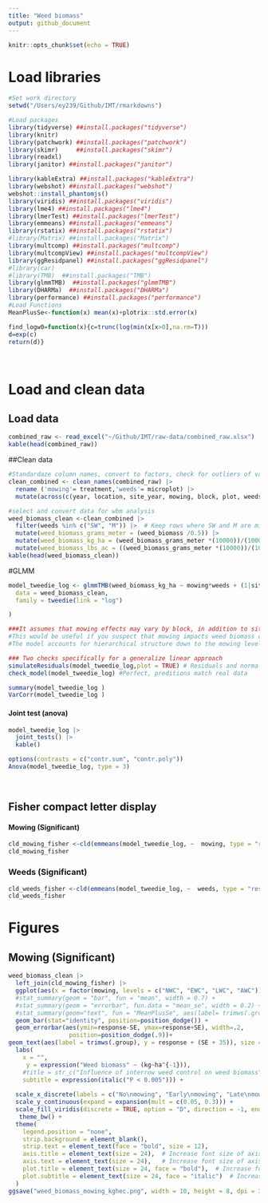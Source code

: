 ```yaml
---
title: "Weed biomass"
output: github_document
---
```


```r
knitr::opts_chunk$set(echo = TRUE)
```

# Load libraries

```r

#Set work directory
setwd("/Users/ey239/Github/IMT/rmarkdowns")

#Load packages 
library(tidyverse) ##install.packages("tidyverse")
library(knitr)
library(patchwork) ##install.packages("patchwork")
library(skimr)     ##install.packages("skimr")
library(readxl)
library(janitor) ##install.packages("janitor")

library(kableExtra) ##install.packages("kableExtra")
library(webshot) ##install.packages("webshot")
webshot::install_phantomjs()
library(viridis) ##install.packages("viridis")
library(lme4) ##install.packages("lme4")
library(lmerTest) ##install.packages("lmerTest")
library(emmeans) ##install.packages("emmeans")
library(rstatix) ##install.packages("rstatix")
#library(Matrix) ##install.packages("Matrix")
library(multcomp) ##install.packages("multcomp")
library(multcompView) ##install.packages("multcompView")
library(ggResidpanel) ##install.packages("ggResidpanel")
#library(car)
#library(TMB)  ##install.packages("TMB")
library(glmmTMB)  ##install.packages("glmmTMB")
library(DHARMa)  ##install.packages("DHARMa")
library(performance) ##install.packages("performance")
#Load Functions
MeanPlusSe<-function(x) mean(x)+plotrix::std.error(x)

find_logw0=function(x){c=trunc(log(min(x[x>0],na.rm=T)))
d=exp(c)
return(d)}
```

<br>

# Load and clean data

## Load data

``` r
combined_raw <- read_excel("~/Github/IMT/raw-data/combined_raw.xlsx")
kable(head(combined_raw))

```

##Clean data

```r
#Standardaze column names, convert to factors, check for outliers of variable**
clean_combined <- clean_names(combined_raw) |>  
  rename ('mowing'= treatment,'weeds'= microplot) |> 
  mutate(across(c(year, location, site_year, mowing, block, plot, weeds, ), as.factor)) 

#select and convert data for wbm analysis
weed_biomass_clean <-clean_combined |>             
  filter(weeds %in% c("SW", "M")) |>  # Keep rows where SW and M are microplots
  mutate(weed_biomass_grams_meter = (weed_biomass /0.5)) |> 
  mutate(weed_biomass_kg_ha = (weed_biomass_grams_meter *(10000))/(1000)) |>
  mutate(weed_biomass_lbs_ac = ((weed_biomass_grams_meter *(10000))/(1000))* 0.892179)
kable(head(weed_biomass_clean)) 
```
#GLMM

```r

model_tweedie_log <- glmmTMB(weed_biomass_kg_ha ~ mowing*weeds + (1|site_year) + (1|site_year:block)+ (1|site_year:block:mowing), 
  data = weed_biomass_clean, 
  family = tweedie(link = "log")

)

###It assumes that mowing effects may vary by block, in addition to site-year and block-level variation.
#This would be useful if you suspect that mowing impacts weed biomass differently in different blocks.
#The model accounts for hierarchical structure down to the mowing level within blocks.

### Two checks specifically for a generalize linear approach
simulateResiduals(model_tweedie_log,plot = TRUE) # Residuals and normality look good
check_model(model_tweedie_log) #Perfect, preditions match real data

summary(model_tweedie_log )
VarCorr(model_tweedie_log )


```

#### Joint test (anova)
```r
model_tweedie_log |> 
  joint_tests() |> 
  kable()  
```

```r
options(contrasts = c("contr.sum", "contr.poly"))
Anova(model_tweedie_log, type = 3)
```

<br>

## Fisher compact letter display
#### Mowing (Significant)

```r
cld_mowing_fisher <-cld(emmeans(model_tweedie_log, ~  mowing, type = "response"), Letters = letters,adjust = "none", sort = TRUE, reversed=TRUE)
cld_mowing_fisher


```

### Weeds (Significant)

```r
cld_weeds_fisher <-cld(emmeans(model_tweedie_log, ~  weeds, type = "response"), Letters = letters,adjust = "none", sort = TRUE, reversed=TRUE)
cld_weeds_fisher


```

# Figures
## Mowing (Significant)

```r
weed_biomass_clean |> 
  left_join(cld_mowing_fisher) |> 
  ggplot(aes(x = factor(mowing, levels = c("NWC", "EWC", "LWC", "AWC")), y = response, fill = mowing)) +
  #stat_summary(geom = "bar", fun = "mean", width = 0.7) +
  #stat_summary(geom = "errorbar", fun.data = "mean_se", width = 0.2) +
  #stat_summary(geom="text", fun = "MeanPlusSe", aes(label= trimws(.group)),size=6.5,vjust=-0.5) +
  geom_bar(stat="identity", position=position_dodge()) + 
  geom_errorbar(aes(ymin=response-SE, ymax=response+SE), width=.2,
                 position=position_dodge(.9))+
geom_text(aes(label = trimws(.group), y = response + (SE + 35)), size = 7) +
  labs(
    x = "",
     y = expression("Weed biomass" ~ (kg~ha^{-1})),
    #title = str_c("Influence of interrow weed control on weed biomass"),
    subtitle = expression(italic("P < 0.005"))) +
  
  scale_x_discrete(labels = c("No\nmowing", "Early\nmowing", "Late\nmowing", "As-needed\nmowing")) +
  scale_y_continuous(expand = expansion(mult = c(0.05, 0.3))) +
  scale_fill_viridis(discrete = TRUE, option = "D", direction = -1, end = 0.9, begin = 0.1) +
   theme_bw() +
  theme(
    legend.position = "none",
    strip.background = element_blank(),
    strip.text = element_text(face = "bold", size = 12),
    axis.title = element_text(size = 24),  # Increase font size of axis titles
    axis.text = element_text(size = 24),   # Increase font size of axis labels
    plot.title = element_text(size = 24, face = "bold"),  # Increase font size of title
    plot.subtitle = element_text(size = 24, face = "italic")  # Increase font size of subtitle
  )
ggsave("weed_biomass_mowing_kghec.png", width = 10, height = 8, dpi = 300)
```